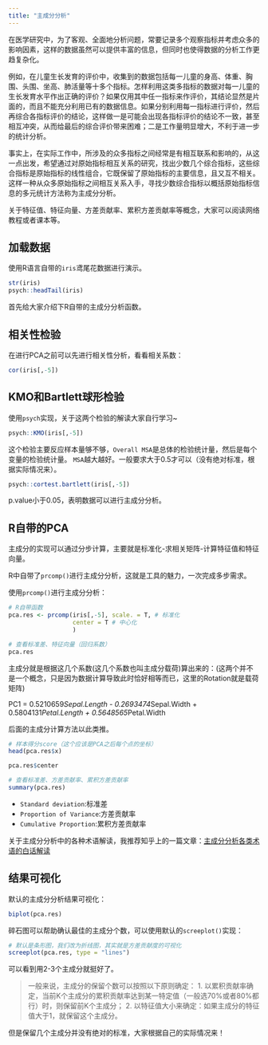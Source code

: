 ```yaml
---
title: "主成分分析"
---
```


在医学研究中，为了客观、全面地分析问题，常要记录多个观察指标并考虑众多的影响因素，这样的数据虽然可以提供丰富的信息，但同时也使得数据的分析工作更趋复杂化。

例如，在儿童生长发育的评价中，收集到的数据包括每一儿童的身高、体重、胸围、头围、坐高、肺活量等十多个指标。怎样利用这类多指标的数据对每一儿童的生长发育水平作出正确的评价？如果仅用其中任一指标来作评价，其结论显然是片面的，而且不能充分利用已有的数据信息。如果分别利用每一指标进行评价，然后再综合各指标评价的结论，这样做一是可能会出现各指标评价的结论不一致，甚至相互冲突，从而给最后的综合评价带来困难；二是工作量明显增大，不利于进一步的统计分析。

事实上，在实际工作中，所涉及的众多指标之间经常是有相互联系和影响的，从这一点出发，希望通过对原始指标相互关系的研究，找出少数几个综合指标，这些综合指标是原始指标的线性组合，它既保留了原始指标的主要信息，且又互不相关。这样一种从众多原始指标之间相互关系入手，寻找少数综合指标以概括原始指标信息的多元统计方法称为主成分分析。

关于特征值、特征向量、方差贡献率、累积方差贡献率等概念，大家可以阅读网络教程或者课本等。

## 加载数据

使用R语言自带的`iris`鸢尾花数据进行演示。

```r
str(iris)
psych::headTail(iris)
```

首先给大家介绍下R自带的主成分分析函数。

## 相关性检验

在进行PCA之前可以先进行相关性分析，看看相关系数：

```r
cor(iris[,-5])
```

## KMO和Bartlett球形检验

使用`psych`实现，关于这两个检验的解读大家自行学习~

```r
psych::KMO(iris[,-5])
```

这个检验主要反应样本量够不够，`Overall MSA`是总体的检验统计量，然后是每个变量的检验统计量。
`MSA`越大越好。一般要求大于0.5才可以（没有绝对标准，根据实际情况来）。

```r
psych::cortest.bartlett(iris[,-5])
```

p.value小于0.05，表明数据可以进行主成分分析。

## R自带的PCA

主成分的实现可以通过分步计算，主要就是标准化-求相关矩阵-计算特征值和特征向量。

R中自带了`prcomp()`进行主成分分析，这就是工具的魅力，一次完成多步需求。

使用`prcomp()`进行主成分分析：

```r
# R自带函数
pca.res <- prcomp(iris[,-5], scale. = T, # 标准化
                  center = T # 中心化
                  )

# 查看标准差、特征向量（回归系数）
pca.res
```

主成分就是根据这几个系数(这几个系数也叫主成分载荷)算出来的：(这两个并不是一个概念，只是因为数据计算导致此时恰好相等而已，这里的Rotation就是载荷矩阵)

PC1 = 0.5210659*Sepal.Length  - 0.2693474*Sepal.Width + 0.5804131*Petal.Length + 0.5648565*Petal.Width

后面的主成分计算方法以此类推。

```r
# 样本得分score（这个应该是PCA之后每个点的坐标）
head(pca.res$x)
```


```r
pca.res$center
```


```r
# 查看标准差、方差贡献率、累积方差贡献率
summary(pca.res)
```

- `Standard deviation`:标准差
- `Proportion of Variance`:方差贡献率
- `Cumulative Proportion`:累积方差贡献率

关于主成分分析中的各种术语解读，我推荐知乎上的一篇文章：[主成分分析各类术语的白话解读](https://zhuanlan.zhihu.com/p/414190170 "PCA术语解读")

## 结果可视化

默认的主成分分析结果可视化：

```r
biplot(pca.res)
```

碎石图可以帮助确认最佳的主成分个数，可以使用默认的`screeplot()`实现：

```r
# 默认是条形图，我们改为折线图，其实就是方差贡献度的可视化
screeplot(pca.res, type = "lines")
```

可以看到用2-3个主成分就挺好了。

>一般来说，主成分的保留个数可以按照以下原则确定：
1. 以累积贡献率确定，当前K个主成分的累积贡献率达到某一特定值（一般选70%或者80%都行）时，则保留前K个主成分；
2. 以特征值大小来确定：如果主成分的特征值大于1，就保留这个主成分。

但是保留几个主成分并没有绝对的标准，大家根据自己的实际情况来！
